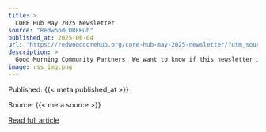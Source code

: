 ```yaml
---
title: >
  CORE Hub May 2025 Newsletter
source: "RedwoodCOREHub"
published_at: 2025-06-04
url: "https://redwoodcorehub.org/core-hub-may-2025-newsletter/?utm_source=rss&utm_medium=rss&utm_campaign=core-hub-may-2025-newsletter"
description: >
  Good Morning Community Partners, We want to know if this newsletter is serving your needs and how we can make it a better resource for you. Please fill out this survey by June 15th for the chance to win a prize! We appreciate your feedback! Here is your newsletter on offshore wind and related interests. Recent Events:&#160; Upcoming opportunities for [&#8230;]
image: rss_img.png
---
```



  Published: {{< meta published_at >}}
  

  Source: {{< meta source >}}
  

  [Read full article]({{< meta url >}}){target='blank'}
  

